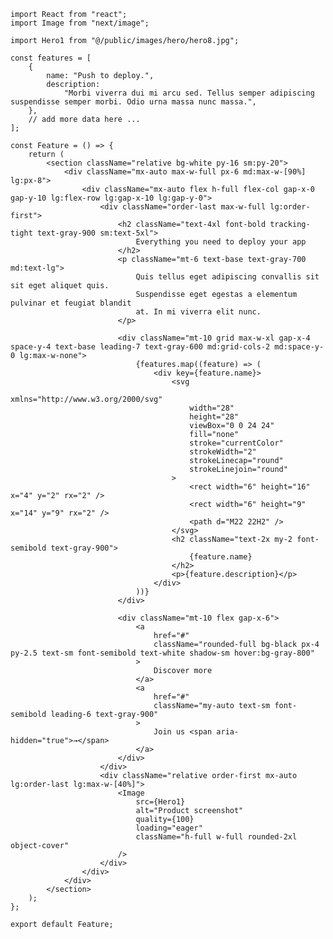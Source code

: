 ```tsx
import React from "react";
import Image from "next/image";

import Hero1 from "@/public/images/hero/hero8.jpg";

const features = [
    {
        name: "Push to deploy.",
        description:
            "Morbi viverra dui mi arcu sed. Tellus semper adipiscing suspendisse semper morbi. Odio urna massa nunc massa.",
    },
    // add more data here ...
];

const Feature = () => {
    return (
        <section className="relative bg-white py-16 sm:py-20">
            <div className="mx-auto max-w-full px-6 md:max-w-[90%] lg:px-8">
                <div className="mx-auto flex h-full flex-col gap-x-0 gap-y-10 lg:flex-row lg:gap-x-10 lg:gap-y-0">
                    <div className="order-last max-w-full lg:order-first">
                        <h2 className="text-4xl font-bold tracking-tight text-gray-900 sm:text-5xl">
                            Everything you need to deploy your app
                        </h2>
                        <p className="mt-6 text-base text-gray-700 md:text-lg">
                            Quis tellus eget adipiscing convallis sit sit eget aliquet quis.
                            Suspendisse eget egestas a elementum pulvinar et feugiat blandit
                            at. In mi viverra elit nunc.
                        </p>

                        <div className="mt-10 grid max-w-xl gap-x-4 space-y-4 text-base leading-7 text-gray-600 md:grid-cols-2 md:space-y-0 lg:max-w-none">
                            {features.map((feature) => (
                                <div key={feature.name}>
                                    <svg
                                        xmlns="http://www.w3.org/2000/svg"
                                        width="28"
                                        height="28"
                                        viewBox="0 0 24 24"
                                        fill="none"
                                        stroke="currentColor"
                                        strokeWidth="2"
                                        strokeLinecap="round"
                                        strokeLinejoin="round"
                                    >
                                        <rect width="6" height="16" x="4" y="2" rx="2" />
                                        <rect width="6" height="9" x="14" y="9" rx="2" />
                                        <path d="M22 22H2" />
                                    </svg>
                                    <h2 className="text-2x my-2 font-semibold text-gray-900">
                                        {feature.name}
                                    </h2>
                                    <p>{feature.description}</p>
                                </div>
                            ))}
                        </div>

                        <div className="mt-10 flex gap-x-6">
                            <a
                                href="#"
                                className="rounded-full bg-black px-4 py-2.5 text-sm font-semibold text-white shadow-sm hover:bg-gray-800"
                            >
                                Discover more
                            </a>
                            <a
                                href="#"
                                className="my-auto text-sm font-semibold leading-6 text-gray-900"
                            >
                                Join us <span aria-hidden="true">→</span>
                            </a>
                        </div>
                    </div>
                    <div className="relative order-first mx-auto lg:order-last lg:max-w-[40%]">
                        <Image
                            src={Hero1}
                            alt="Product screenshot"
                            quality={100}
                            loading="eager"
                            className="h-full w-full rounded-2xl object-cover"
                        />
                    </div>
                </div>
            </div>
        </section>
    );
};

export default Feature;
```